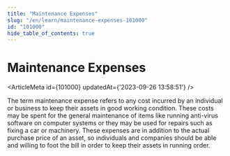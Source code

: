 ```yaml
---
title: "Maintenance Expenses"
slug: "/en/learn/maintenance-expenses-101000"
id: "101000"
hide_table_of_contents: true
---
```



# Maintenance Expenses

<ArticleMeta id={101000} updatedAt={'2023-09-26 13:58:51'} />
<div className='border-solid border-b border-t-0 my-4 border-[var(--ifm-color-gray-300)]' />

The term maintenance expense refers to any cost incurred by an individual or business to keep their assets in good working condition. These costs may be spent for the general maintenance of items like running anti-virus software on computer systems or they may be used for repairs such as fixing a car or machinery. These expenses are in addition to the actual purchase price of an asset, so individuals and companies should be able and willing to foot the bill in order to keep their assets in running order.
